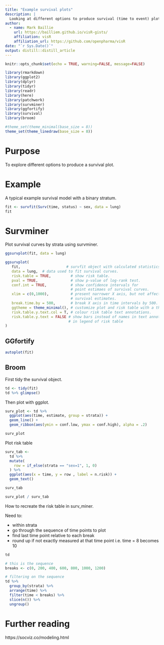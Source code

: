 ```yaml
---
title: "Example survival plots"
description: |
  Looking at different options to produce survival (time to event) plot including survminer, ggfortify and broom.
author:
  - name: Mark Baillie 
    url: https://bailliem.github.io/visR-gists/
    affiliation: visR
    affiliation_url: https://github.com/openpharma/visR
date: "`r Sys.Date()`"
output: distill::distill_article
---
```


```r
knitr::opts_chunk$set(echo = TRUE, warning=FALSE, message=FALSE)

library(rmarkdown)
library(ggplot2)
library(dplyr)
library(tidyr)
library(readr)
library(here)
library(patchwork)
library(survminer)
library(ggfortify)
library(survival)
library(broom)

#theme_set(theme_minimal(base_size = 8))
theme_set(theme_linedraw(base_size = 8))

```


# Purpose

To explore different options to produce a survival plot. 

# Example 

A typical example survival model with a binary stratum. 

```r
fit <- survfit(Surv(time, status) ~ sex, data = lung)
fit
```


# Survminer

Plot survival curves by strata using survminer. 

```r
ggsurvplot(fit, data = lung)
```


```r
ggsurvplot(
   fit,                     # survfit object with calculated statistics.
   data = lung,  # data used to fit survival curves. 
   risk.table = TRUE,         # show risk table.
   pval = TRUE,               # show p-value of log-rank test.
   conf.int = TRUE,           # show confidence intervals for 
                              # point estimaes of survival curves.
   xlim = c(0,1000),          # present narrower X axis, but not affect
                              # survival estimates.
   break.time.by = 500,       # break X axis in time intervals by 500.
   ggtheme = theme_minimal(), # customize plot and risk table with a theme.
   risk.table.y.text.col = T, # colour risk table text annotations.
   risk.table.y.text = FALSE # show bars instead of names in text annotations
                             # in legend of risk table
)
```



## GGfortify


```r
autoplot(fit)
```

## Broom 

First tidy the survival object. 

```r
td <- tidy(fit)
td %>% glimpse()
```

Then plot with ggplot. 

```r
surv_plot <- td %>% 
  ggplot(aes(time, estimate, group = strata)) + 
  geom_line() +
  geom_ribbon(aes(ymin = conf.low, ymax = conf.high), alpha = .2)

surv_plot
```


Plot risk table 

```r
surv_tab <-
  td %>% 
  mutate(
    row = if_else(strata == "sex=1", 1, 0)  
  ) %>%
  ggplot(aes(x = time, y = row , label = n.risk)) + 
  geom_text() 

surv_tab
```

```r
surv_plot / surv_tab
```

How to recreate the risk table in surv_miner. 

Need to:

* within strata
* go through the sequence of time points to plot
* find last time point relative to each break
* round up if not exactly measured at that time point i.e. time = 8 becomes 10


```r

td

# this is the sequence
breaks <- c(0, 200, 400, 600, 800, 1000, 1200)

# filtering on the sequence
td %>%
  group_by(strata) %>%
  arrange(time) %>%
  filter(time < breaks) %>%
  slice(n()) %>%
  ungroup()
```


# Further reading

https://socviz.co/modeling.html
